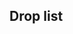 ==Drop list==
{{Map/Drops
|regular = true
|no_legend = true
|filter_button = true
|nodes = B,D,H,I,J,L
|boss = L
|Akatsuki:B/{S:1.05%  A:0.64%}, D/{S:0.99%  A:0.85%}, H/{S:1.00%  A:0.86%}, I/{S:1.13%}, J/{S:0.99%  A:0.98%}, L/{S:1.65%  A:1.47%}
|Aoba:B/{S:1.02%}, D/{S:0.97%}, H/{S:1.00%  A:0.38%}, I/{S:1.48%}, J/{S:1.03%  A:0.22%}, L/{S:1.58%  A:0.09%  B:0.86%}
|Arare:B/{S:1.05%  A:0.88%}, D/{S:1.02%  A:0.77%  B:0.97%}, H/{S:0.97%  A:0.86%  B:0.96%}, I/{S:1.39%}, J/{S:0.92%  A:0.77%  B:0.92%}, L/{S:1.65%  A:3.13%  B:1.38%}
|Arashio:B/{S:1.05%  A:0.57%  B:1.14%}, D/{S:1.00%  A:0.83%  B:0.65%}, H/{S:1.01%  A:0.78%  B:0.52%}, I/{S:1.30%}, J/{S:0.98%  A:0.81%  B:1.05%}, L/{S:1.62%  A:3.49%  B:1.21%}
|Ashigara:H/{S:0.54%}, I/{S:0.35%}, J/{S:0.70%}, L/{S:1.61%  A:1.54%  B:0.52%}
|Ayanami:B/{S:1.00%  A:0.81%}, D/{S:1.00%  A:0.70%}, H/{S:0.99%  A:0.78%}, I/{S:1.22%}, J/{S:0.93%  A:0.84%}, L/{S:1.62%  A:1.36%}
|Chitose:H/{S:0.98%}, I/{S:0.87%}, J/{S:0.67%}, L/{S:1.65%}
|Chiyoda:H/{S:0.99%}, I/{S:1.13%}, J/{S:0.71%}, L/{S:1.62%}
|Choukai:L/{S:1.67%}
|Fubuki:B/{A:0.95%  B:0.38%}, D/{A:0.83%  B:0.65%}, H/{A:0.77%  B:0.92%}, J/{A:0.66%  B:0.65%}, L/{B:1.38%}
|Fumizuki:B/{S:1.03%  A:0.55%}, D/{S:1.05%  A:0.77%}, H/{S:0.97%  A:0.76%}, I/{S:1.48%}, J/{S:0.97%  A:0.78%}, L/{A:1.58%  B:1.90%}
|Furutaka:B/{S:1.03%  A:0.81%}, D/{S:0.98%  A:0.72%}, H/{S:0.41%  A:0.78%  B:0.76%}, I/{S:0.96%}, J/{S:0.30%  A:0.79%  B:0.39%}, L/{B:1.55%}
|Haguro:H/{S:0.55%}, I/{S:0.26%}, J/{S:0.68%}, L/{S:1.65%  A:1.11%  B:2.25%}
|Hatsuharu:B/{S:1.01%  A:0.74%}, D/{S:0.99%  A:0.67%}, H/{S:0.97%  A:0.85%}, I/{S:0.96%}, J/{S:1.00%  A:0.71%}, L/{S:1.64%  A:1.54%}
|Hatsushimo:B/{S:0.99%  A:1.43%}, D/{S:1.04%  A:1.55%  B:0.32%}, H/{S:0.94%  A:0.82%  B:1.20%}, I/{S:1.65%}, J/{S:0.98%  A:0.99%  B:0.52%}, L/{S:1.67%  A:1.68%  B:1.21%}
|Hatsuyuki:B/{S:1.02%  A:1.57%  B:1.14%}, D/{S:1.02%  A:1.63%  B:0.65%}, H/{S:0.99%  A:1.53%  B:0.88%}, I/{S:0.78%}, J/{S:1.03%  A:1.60%  B:0.78%}, L/{S:1.67%  A:3.06%  B:0.52%}
|Hibiki:B/{S:0.97%  A:1.38%  B:1.14%}, D/{S:1.02%  A:1.53%  B:0.32%}, H/{S:0.98%  A:1.42%  B:0.96%}, I/{S:1.04%}, J/{S:0.97%  A:1.68%  B:1.18%}, L/{S:1.63%  A:1.58%  B:1.21%}
|Houshou:B/{S:1.00%}, D/{S:1.01%}, H/{S:0.96%  A:0.56%}, I/{S:1.13%}, J/{S:0.99%  A:0.55%}
|Ikazuchi:B/{S:1.03%  A:1.38%  B:1.51%}, D/{S:1.00%  A:1.55%  B:0.65%}, H/{S:0.97%  A:1.14%  B:0.80%}, I/{S:1.48%}, J/{S:1.00%  A:1.41%  B:1.31%}, L/{S:1.59%  A:1.42%  B:1.21%}
|Inazuma:B/{S:0.98%  A:1.74%  B:1.51%}, D/{S:1.00%  A:1.87%  B:0.32%}, H/{S:0.96%  A:1.19%  B:1.00%}, I/{S:1.22%}, J/{S:0.98%  A:0.94%  B:2.22%}, L/{S:1.68%  A:1.49%  B:1.21%}
|Isonami:B/{S:0.97%  A:1.53%  B:1.51%}, D/{S:0.97%  A:1.60%  B:0.97%}, H/{S:0.92%  A:1.57%  B:0.80%}, I/{S:0.96%}, J/{S:1.02%  A:1.62%  B:0.65%}, L/{S:1.62%  A:2.35%  B:0.86%}
|Isuzu:B/{S:0.41%}, D/{S:0.35%}, H/{S:0.94%}, I/{S:0.96%}, J/{S:0.96%}, L/{S:1.62%}
|Jintsuu:B/{S:0.99%}, D/{S:1.01%}, H/{S:1.00%  A:0.62%}, I/{S:2.08%}, J/{S:0.94%  A:0.55%}, L/{S:1.64%  A:1.38%}
|Kagerou:B/{S:0.63%  A:0.57%}, D/{S:0.63%  A:0.78%  B:0.97%}, H/{A:0.71%  B:0.96%}, J/{A:0.77%  B:1.57%}, L/{A:1.31%  B:0.69%}
|Kako:B/{S:0.96%  A:0.91%}, D/{S:0.96%  A:0.64%}, H/{A:0.80%  B:0.72%}, I/{S:0.35%}, J/{S:0.33%  A:0.72%  B:0.78%}, L/{S:1.60%  A:0.25%}
|Kasumi:B/{S:1.00%  A:1.05%  B:1.51%}, D/{S:1.01%  A:0.73%}, H/{S:0.94%  A:0.75%  B:0.76%}, I/{S:1.39%}, J/{S:0.97%  A:0.82%  B:0.65%}, L/{S:1.62%  A:3.08%  B:1.90%}
|Kikuzuki:B/{S:1.07%  A:0.98%}, D/{S:1.05%  A:0.80%}, H/{S:0.70%  A:0.67%  B:0.16%}, I/{S:1.30%}, J/{S:0.73%  A:0.86%  B:0.13%}, L/{A:1.77%  B:0.86%}
|Kinugasa:L/{S:0.66%}
|Kisaragi:B/{S:1.02%  A:1.00%  B:1.51%}, D/{S:0.97%  A:0.91%  B:0.65%}, H/{S:0.98%  A:0.69%  B:0.76%}, I/{S:1.04%}, J/{S:0.96%  A:0.77%  B:1.05%}, L/{S:0.98%  A:1.42%  B:0.69%}
|Kiso:B/{S:1.02%}, D/{S:1.01%}, H/{S:1.00%}, I/{S:0.96%}, J/{S:0.98%}, L/{S:1.62%}
|Kuma:B/{S:1.01%}, D/{S:0.96%}, H/{S:0.94%}, I/{S:1.74%}, J/{S:0.99%}, L/{S:1.62%}
|Kuroshio:B/{S:1.02%}, D/{S:1.02%}, H/{S:0.96%}, I/{S:1.48%}, J/{S:1.04%}, L/{S:1.72%}
|Makigumo:L/{S:1.64%}
|Maya:L/{S:1.33%}
|Michishio:B/{S:1.24%  A:0.74%  B:0.38%}, D/{S:1.31%  A:0.64%  B:0.32%}, H/{S:0.93%  A:0.75%  B:1.28%}, I/{S:1.30%}, J/{S:1.00%  A:0.77%  B:0.65%}, L/{S:1.64%  A:3.01%  B:2.07%}
|Mikazuki:B/{S:1.02%  A:0.64%}, D/{S:0.99%  A:0.70%}, H/{S:0.67%  A:0.80%  B:0.36%}, I/{S:1.65%}, J/{S:0.29%  A:0.86%  B:0.26%}, L/{A:1.43%  B:1.55%}
|Miyuki:B/{S:1.02%  A:1.07%  B:1.51%}, D/{S:1.03%  A:1.55%  B:0.32%}, H/{S:0.99%  A:1.56%  B:1.12%}, I/{S:0.78%}, J/{S:0.95%  A:1.49%  B:0.78%}, L/{S:1.64%  A:2.88%  B:1.21%}
|Mochizuki:B/{S:1.02%  A:0.88%}, D/{S:0.98%  A:0.86%}, H/{S:0.45%  A:0.67%  B:0.88%}, I/{S:1.13%}, J/{S:0.33%  A:0.75%  B:0.52%}, L/{A:1.58%  B:1.73%}
|Murakumo:B/{S:0.99%  A:0.88%}, D/{S:1.02%  A:0.88%}, H/{S:0.97%  A:0.83%}, I/{S:1.04%}, J/{S:0.97%  A:0.91%}, L/{S:1.66%  A:1.36%}
|Murasame:B/{S:1.05%  A:0.86%  B:0.76%}, D/{S:0.98%  A:0.62%  B:0.65%}, H/{S:0.98%  A:0.77%  B:0.72%}, I/{S:0.43%}, J/{S:1.04%  A:0.90%  B:0.65%}, L/{S:1.64%  A:1.54%  B:1.90%}
|Mutsuki:B/{S:1.01%  A:0.91%}, D/{S:1.01%  A:0.67%}, H/{S:0.96%  A:0.73%}, I/{S:1.39%}, J/{S:0.93%  A:0.80%}, L/{S:1.28%  A:1.79%}
|Myoukou:H/{S:0.27%}, J/{S:0.27%}, L/{S:1.63%  A:1.38%  B:1.55%}
|Nachi:H/{S:0.26%}, J/{S:0.72%}, L/{S:1.66%  A:1.79%  B:1.73%}
|Nagara:B/{S:0.37%}, D/{S:0.39%}, H/{S:0.93%}, I/{S:1.22%}, J/{S:1.04%}
|Nagatsuki:B/{S:1.03%  A:0.86%}, D/{S:1.03%  A:0.77%}, H/{S:0.93%  A:0.76%}, I/{S:1.13%}, J/{S:1.07%  A:0.71%}, L/{A:1.49%  B:0.52%}
|Naka:B/{S:0.98%}, D/{S:0.97%}, H/{S:0.95%  A:0.78%}, I/{S:1.82%}, J/{S:0.94%  A:0.52%}, L/{S:1.59%  A:1.16%}
|Natori:B/{S:0.74%}, D/{S:0.73%}, H/{S:0.96%}, I/{S:0.69%}, J/{S:0.93%}, L/{S:1.62%}
|Nenohi:B/{S:0.99%  A:1.65%  B:0.76%}, D/{S:1.02%  A:1.68%  B:0.65%}, H/{S:0.96%  A:0.92%  B:0.92%}, I/{S:0.69%}, J/{S:1.00%  A:0.80%  B:0.65%}, L/{S:1.64%  A:1.63%  B:2.42%}
|Ooshio:B/{S:1.32%  A:0.91%  B:1.14%}, D/{S:1.29%  A:0.69%  B:0.65%}, H/{S:0.94%  A:0.77%  B:0.56%}, I/{S:1.22%}, J/{S:1.01%  A:0.81%  B:0.65%}, L/{S:1.63%  A:2.67%  B:1.73%}
|Ryuujou:L/{S:0.33%}
|Samidare:B/{S:1.01%  A:0.98%}, D/{S:0.94%  A:0.64%  B:1.29%}, H/{S:0.96%  A:0.71%  B:0.72%}, I/{S:0.87%}, J/{S:0.90%  A:0.83%  B:0.92%}, L/{S:1.66%  A:1.58%  B:1.04%}
|Satsuki:B/{S:1.02%  A:1.07%}, D/{S:0.98%  A:0.88%}, H/{S:0.98%  A:0.83%}, I/{S:1.82%}, J/{S:0.91%  A:0.86%}, L/{S:0.35%  A:1.50%  B:1.90%}
|Sendai:L/{S:1.66%  A:1.52%}
|Shigure:B/{S:0.99%  A:1.38%  B:0.76%}, D/{S:0.99%  A:1.40%  B:0.65%}, H/{S:0.96%  A:0.71%  B:0.56%}, I/{S:1.22%}, J/{S:0.99%  A:0.97%  B:1.44%}, L/{S:1.69%  A:1.54%  B:0.86%}
|Shikinami:B/{S:0.99%  A:1.57%  B:1.14%}, D/{S:1.02%  A:1.69%  B:1.29%}, H/{S:1.00%  A:1.51%  B:0.80%}, I/{S:1.13%}, J/{S:1.02%  A:1.74%  B:0.78%}, L/{S:1.47%  A:3.17%  B:1.73%}
|Shiranui:B/{S:1.00%}, D/{S:1.00%}, H/{S:0.97%}, I/{S:1.56%}, J/{S:0.95%}, L/{S:1.59%}
|Shiratsuyu:B/{S:1.01%}, D/{S:1.01%}, H/{S:0.99%  A:0.79%}, I/{S:0.78%}, J/{S:1.01%  A:0.60%}, L/{S:1.65%  A:1.97%}
|Shirayuki:B/{S:1.01%  A:1.65%}, D/{S:1.03%  A:1.75%  B:2.27%}, H/{S:0.98%  A:1.64%  B:0.36%}, I/{S:0.78%}, J/{S:1.05%  A:1.65%  B:0.65%}, L/{S:1.67%  A:1.77%}
|Shouhou:L/{S:0.14%}
|Suzukaze:B/{S:0.98%}, D/{S:1.00%}, H/{S:0.95%  A:0.33%}, I/{S:1.74%}, J/{S:1.05%  A:0.55%}, L/{S:1.64%  A:1.43%}
|Tama:B/{S:1.00%}, D/{S:1.01%}, H/{S:1.00%}, I/{S:0.61%}, J/{S:0.95%}, L/{S:1.67%}
|Tatsuta:B/{S:0.60%  A:0.81%  B:1.51%}, D/{S:0.59%  A:0.77%  B:0.65%}, H/{A:0.72%  B:0.64%}, J/{A:0.71%  B:0.65%}, L/{B:1.38%}
|Tenryuu:B/{S:0.98%  A:0.62%}, D/{S:0.99%  A:0.94%}, H/{A:0.82%  B:0.76%}, I/{S:0.61%}, J/{S:0.29%  A:0.82%  B:0.65%}, L/{A:0.25%  B:0.86%}
|Wakaba:B/{S:1.01%  A:1.31%  B:2.27%}, D/{S:0.95%  A:1.40%  B:0.32%}, H/{S:0.93%  A:0.91%  B:0.84%}, I/{S:1.22%}, J/{S:1.02%  A:1.07%  B:0.78%}, L/{S:1.67%  A:1.79%  B:1.04%}
|Yura:B/{S:0.68%}, D/{S:0.70%}, H/{S:0.99%}, I/{S:1.39%}, J/{S:1.02%}, L/{S:1.67%}
|Yuudachi:B/{S:1.01%  A:0.67%  B:1.14%}, D/{S:0.97%  A:0.91%  B:0.65%}, H/{S:0.95%  A:0.75%  B:0.64%}, I/{S:1.13%}, J/{S:0.97%  A:0.87%  B:1.18%}, L/{S:1.65%  A:1.25%  B:2.42%}
}}
